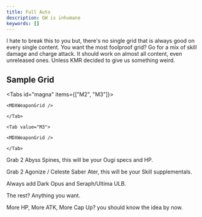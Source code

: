 ```yaml
---
title: Full Auto
description: GW is inhumane
keywords: []
---
```


I hate to break this to you but, there's no single grid that is always good on every single content.
You want the most foolproof grid? Go for a mix of skill damage and charge attack. It should work on almost all content, even unreleased ones. Unless KMR decided to give us something weird.

## Sample Grid

<Tabs id="magna" items={["M2", "M3"]}>
	<Tab value="M2">

    <MDXWeaponGrid />

    </Tab>

    <Tab value="M3">

    <MDXWeaponGrid />

    </Tab>

</Tabs>

Grab 2 Abyss Spines, this will be your Ougi specs and HP.

Grab 2 Agonize / Celeste Saber Ater, this will be your Skill supplementals.

Always add Dark Opus and Seraph/Ultima ULB.

The rest? Anything you want.

More HP, More ATK, More Cap Up? you should know the idea by now.
